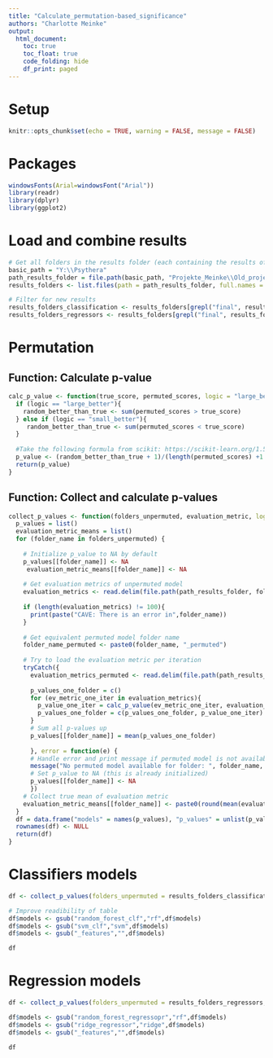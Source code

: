 ```yaml
---
title: "Calculate_permutation-based_significance"
authors: "Charlotte Meinke"
output:
  html_document:
    toc: true
    toc_float: true
    code_folding: hide
    df_print: paged
---
```

# Setup
```r
knitr::opts_chunk$set(echo = TRUE, warning = FALSE, message = FALSE)
```

# Packages
```r
windowsFonts(Arial=windowsFont("Arial"))
library(readr)
library(dplyr)
library(ggplot2)
```


# Load and combine results
```r
# Get all folders in the results folder (each containing the results of another model)
basic_path = "Y:\\Psythera"
path_results_folder = file.path(basic_path, "Projekte_Meinke\\Old_projects\\Labrotation_Rebecca\\2_Machine_learning\\Results\\RT_trimmed_RT_wrong_removed_outliers-removed\\response_FSQ")
results_folders <- list.files(path = path_results_folder, full.names = FALSE)

# Filter for new results
results_folders_classification <- results_folders[grepl("final", results_folders)& grepl("clf", results_folders) & !grepl("permuted", results_folders)]
results_folders_regressors <- results_folders[grepl("final", results_folders)& grepl("regressor", results_folders) & !grepl("permuted", results_folders)]
```

# Permutation

## Function: Calculate p-value
```r
calc_p_value <- function(true_score, permuted_scores, logic = "large_better"){
  if (logic == "large_better"){
    random_better_than_true <- sum(permuted_scores > true_score)
  } else if (logic == "small_better"){
     random_better_than_true <- sum(permuted_scores < true_score)
  }
  
  #Take the following formula from scikit: https://scikit-learn.org/1.5/modules/generated/sklearn.model_selection.permutation_test_score.html#sklearn.model_selection.permutation_test_score
  p_value <- (random_better_than_true + 1)/(length(permuted_scores) +1 )
  return(p_value)
}
```

## Function: Collect and calculate p-values
```r
collect_p_values <- function(folders_unpermuted, evaluation_metric, logic = "large_better"){
  p_values = list()
  evaluation_metric_means = list()
  for (folder_name in folders_unpermuted) {
    
    # Initialize p_value to NA by default
    p_values[[folder_name]] <- NA
     evaluation_metric_means[[folder_name]] <- NA
    
    # Get evaluation metrics of unpermuted model
    evaluation_metrics <- read.delim(file.path(path_results_folder, folder_name, "performance_across_iters.txt"))[[evaluation_metric]]
    
    if (length(evaluation_metrics) != 100){
      print(paste("CAVE: There is an error in",folder_name))
    }
    
    # Get equivalent permuted model folder name
    folder_name_permuted <- paste0(folder_name, "_permuted")
    
    # Try to load the evaluation metric per iteration
    tryCatch({
      evaluation_metrics_permuted <- read.delim(file.path(path_results_folder, folder_name_permuted, "performance_across_iters.txt"))[[evaluation_metric]]
      
      p_values_one_folder = c()
      for (ev_metric_one_iter in evaluation_metrics){
        p_value_one_iter = calc_p_value(ev_metric_one_iter, evaluation_metrics_permuted, logic = logic)
        p_values_one_folder = c(p_values_one_folder, p_value_one_iter)
      }
      # Sum all p-values up
      p_values[[folder_name]] = mean(p_values_one_folder)
      
      }, error = function(e) {
      # Handle error and print message if permuted model is not available
      message("No permuted model available for folder: ", folder_name, " | Error: ", e$message)
      # Set p_value to NA (this is already initialized)
      p_values[[folder_name]] <- NA
      })
    # Collect true mean of evaluation metric
    evaluation_metric_means[[folder_name]] <- paste0(round(mean(evaluation_metrics),2), "(",round(sd(evaluation_metrics),2),")")
  }
  df = data.frame("models" = names(p_values), "p_values" = unlist(p_values), evaluation_metrics_means = unlist(evaluation_metric_means))
  rownames(df) <- NULL
  return(df)
}
```

# Classifiers models
```r
df <- collect_p_values(folders_unpermuted = results_folders_classification, evaluation_metric = "balanced_accuracy")

# Improve readibility of table
df$models <- gsub("random_forest_clf","rf",df$models)
df$models <- gsub("svm_clf","svm",df$models)
df$models <- gsub("_features","",df$models)

df
```
# Regression models
```r
df <- collect_p_values(folders_unpermuted = results_folders_regressors, evaluation_metric = "MSE", logic = "small_better")

df$models <- gsub("random_forest_regressopr","rf",df$models)
df$models <- gsub("ridge_regressor","ridge",df$models)
df$models <- gsub("_features","",df$models)

df
```
